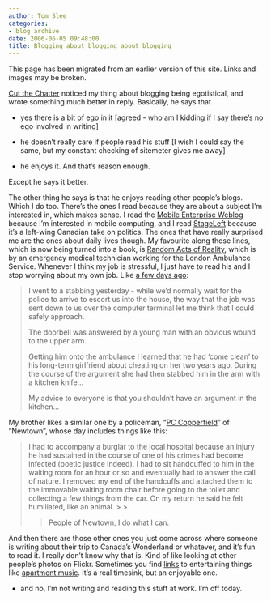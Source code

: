 ```yaml
---
author: Tom Slee
categories:
- blog archive
date: 2006-06-05 09:48:00
title: Blogging about blogging about blogging
---
```


::: {.callout-note}

This page has been migrated from an earlier version of this site. 
Links and images may be broken.

:::



				

[Cut the Chatter](http://graemeperrow.blogspot.com/2006/05/more-on-blogging-or-moron-blogging.html) noticed my thing about blogging being egotistical, and wrote something much better in reply. Basically, he says that 




  * yes there is a bit of ego in it [agreed - who am I kidding if I say there's no ego involved in writing]


  * he doesn't really care if people read his stuff [I wish I could say the same, but my constant checking of sitemeter gives me away]


  * he enjoys it. And that's reason enough.



Except he says it better. 




The other thing he says is that he enjoys reading other people's blogs. Which I do too. There's the ones I read because they are about a subject I'm interested in, which makes sense. I read the [Mobile Enterprise Weblog](http://mobileenterprise.typepad.com/weblog/) because I'm interested in mobile computing, and I read [StageLeft](http://www.stageleft.info/) because it's a left-wing Canadian take on politics. The ones that have really surprised me are the ones about daily lives though. My favourite along those lines, which is now being turned into a book, is [Random Acts of Reality](http://randomreality.blogware.com/blog), which is by an emergency medical technician working for the London Ambulance Service. Whenever I think my job is stressful, I just have to read his and I stop worrying about my own job. Like [a few days ago](http://randomreality.blogware.com/blog/_archives/2006/5/30/1993670.html):

<blockquote>I went to a stabbing yesterday - while we'd normally wait for the
police to arrive to escort us into the house, the way that the job was
sent down to us over the computer terminal let me think that I could
safely approach.
  

  

The doorbell was answered by a young man with an obvious wound to the upper arm.
  

  
Getting him onto the ambulance I learned that he had 'come clean'
to his long-term girlfriend about cheating on her two years ago. During
the course of the argument she had then stabbed him in the arm with a
kitchen knife...  

  
My advice to everyone is that you shouldn't have an argument in the kitchen...

> 
> </blockquote>

My brother likes a similar one by a policeman, "[PC Copperfield](http://coppersblog.blogspot.com/)" of "Newtown", whose day includes things like this:

<blockquote>I had to accompany a burglar to the local hospital because an injury he
had sustained in the course of one of his crimes had become infected
(poetic justice indeed). I had to sit handcuffed to him in the waiting
room for an hour or so and eventually had to answer the call of nature.
I removed my end of the handcuffs and attached them to the immovable
waiting room chair before going to the toilet and collecting a few
things from the car. On my return he said he felt humiliated, like an
animal.
> 
> 

> 
> People of Newtown, I do what I can.
> 
> </blockquote>




And then there are those other ones you just come across where someone is writing about their trip to Canada's Wonderland or whatever, and it's fun to read it. I really don't know why that is. Kind of like looking at other people's photos on Flickr. Sometimes you find [links](http://das-l.livejournal.com) to entertaining things like [apartment music](ttp://www.youtube.com/watch?v=w1UpHUN2PEM&amp;eurl=http%3A%2F%2Fwww%2Efl0ppy%2Enl%2Fpage%2Ephp%3Fid%3D110). It's a real timesink, but an enjoyable one.




- and no, I'm not writing and reading this stuff at work. I'm off today.


		
